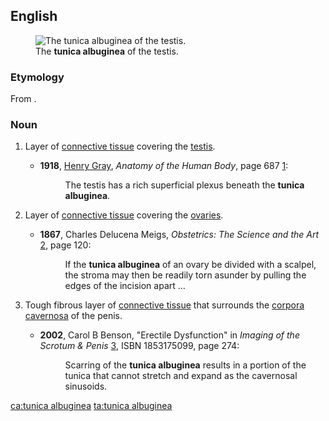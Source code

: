 ==English==
[[Image:Gray1149.png|thumb|The '''tunica albuginea''' of the testis.]]

===Etymology===
From {{etyl|LL.|en}} {{m|la|tunica albuginea||white membrane}}.

===Noun===
{{en-noun|head=[[tunica]] [[albuginea]]|tunicae albugineae}}
{{wikipedia}}

# {{label|en|anatomy}} Layer of [[connective tissue]] covering the [[testis]].
#* '''1918''', [[w:Henry Gray|Henry Gray]], ''Anatomy of the Human Body'', page 687 [http://www.bartleby.com/107/pages/page687.html]:
#*: The testis has a rich superficial plexus beneath the '''tunica albuginea'''.
# {{label|en|anatomy}} Layer of [[connective tissue]] covering the [[ovary|ovaries]].
#* '''1867''', Charles Delucena Meigs, ''Obstetrics: The Science and the Art'' [http://books.google.com/books?id=j_MIosH0okEC], page 120:
#*: If the '''tunica albuginea''' of an ovary be divided with a scalpel, the stroma may then be readily torn asunder by pulling the edges of the incision apart ...
# {{label|en|anatomy}} Tough fibrous layer of [[connective tissue]] that surrounds the [[corpora cavernosa]] of the penis.
#* '''2002''', Carol B Benson, "Erectile Dysfunction" in ''Imaging of the Scrotum & Penis'' [http://books.google.com/books?id=TsuiJxypDyAC], ISBN 1853175099, page 274:
#*: Scarring of the '''tunica albuginea''' results in a portion of the tunica that cannot stretch and expand as the cavernosal sinusoids.

[[ca:tunica albuginea]]
[[ta:tunica albuginea]]